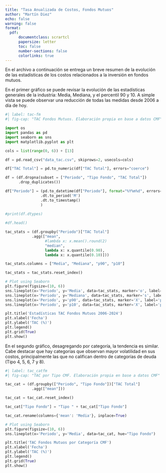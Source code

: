 ```yaml
---
title: "Tasa Anualizada de Costos, Fondos Mutuos"
author: "Martín Diez"
echo: false
warning: false
format: 
  pdf:
      documentclass: scrartcl
      papersize: letter
      toc: false
      number-sections: false
      colorlinks: true
---
```


En el archivo a continuación se entrega un breve resumen de la evolución de las estadísticas de los costos relacionados a la inversión en fondos mutuos.

En el primer gráfico se puede revisar la evolución de las estadísticas generales de la industria: Media, Mediana, y el percentil 90 y 10. A simple vista se puede observar una reducción de todas las medidas desde 2006 a día de hoy.

```python
#| label: tac-fm
#| fig-cap: "TAC Fondos Mutuos. Elaboración propia en base a datos CMF"

import os
import pandas as pd
import seaborn as sns
import matplotlib.pyplot as plt

cols = list(range(0, 6)) + [13]

df = pd.read_csv("data_tac.csv", skiprows=2, usecols=cols)

df["TAC Total"] = pd.to_numeric(df["TAC Total"], errors="coerce")

df = (df.dropna(subset = ["Periodo", "Tipo Fondo", "TAC Total"])
      .drop_duplicates())

df["Periodo"] = (pd.to_datetime(df["Periodo"], format="%Y%m%d", errors='coerce')
                .dt.to_period('M')
                .dt.to_timestamp()
                )
 
#print(df.dtypes)

#df.head() 

tac_stats = (df.groupby("Periodo")["TAC Total"]
            .agg(["mean",
                  #lambda x: x.mean().round(2)
                  "median",
                  lambda x: x.quantile(0.90),
                  lambda x: x.quantile(0.10)]))

tac_stats.columns = ["Media", "Mediana", "p90", "p10"]

tac_stats = tac_stats.reset_index()

# Plot using Seaborn
plt.figure(figsize=(10, 6))
sns.lineplot(x='Periodo', y='Media', data=tac_stats, marker='o', label='Media')
sns.lineplot(x='Periodo', y='Mediana', data=tac_stats, marker='s', label='Mediana')
sns.lineplot(x='Periodo', y='p90', data=tac_stats, marker='X', label='p90')
sns.lineplot(x='Periodo', y='p10', data=tac_stats, marker='X', label='p10')

plt.title('Estadísticas TAC Fondos Mutuos 2006-2024')
plt.xlabel('Fecha')
plt.ylabel('TAC (%)')
plt.legend()
plt.grid(True)
plt.show()

```

En el segundo gráfico, desagregando por categoría, la tendencia es similar. Cabe destacar que hay categorías que observan mayor volatilidad en sus costos, principalmente las que no califican dentro de categorías de deuda (Tipo 4, 5, 6, 7 y 8).

```python
#| label: tac_catfm
#| fig-cap: "TAC por Tipo CMF. Elaboración propia en base a datos CMF"

tac_cat = (df.groupby(["Periodo", "Tipo Fondo"])["TAC Total"]
            .agg(["mean"]))

tac_cat = tac_cat.reset_index()

tac_cat["Tipo Fondo"] = "Tipo " + tac_cat["Tipo Fondo"]

tac_cat.rename(columns={'mean': 'Media'}, inplace=True)

# Plot using Seaborn
plt.figure(figsize=(10, 6))
sns.lineplot(x='Periodo', y='Media', data=tac_cat, hue="Tipo Fondo")

plt.title('TAC Fondos Mutuos por Categoría CMF')
plt.xlabel('Fecha')
plt.ylabel('TAC (%)')
plt.legend()
plt.grid(True)
plt.show()

```

